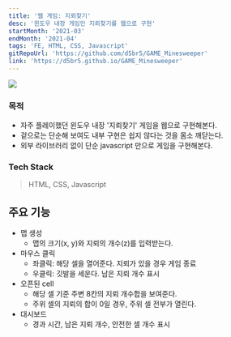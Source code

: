 ```yaml
---
title: '웹 게임: 지뢰찾기'
desc: '윈도우 내장 게임인 지뢰찾기를 웹으로 구현'
startMonth: '2021-03'
endMonth: '2021-04'
tags: 'FE, HTML, CSS, Javascript'
gitRepoUrl: 'https://github.com/d5br5/GAME_Minesweeper'
link: 'https://d5br5.github.io/GAME_Minesweeper'
---
```


![](https://user-images.githubusercontent.com/40906871/143425699-118edb42-cf06-4813-9bc7-9bdd492f8bca.JPG)

### 목적

- 자주 플레이했던 윈도우 내장 '지뢰찾기' 게임을 웹으로 구현해본다.
- 겉으로는 단순해 보여도 내부 구현은 쉽지 않다는 것을 몸소 깨닫는다.
- 외부 라이브러리 없이 단순 javascript 만으로 게임을 구현해본다.

### Tech Stack

> HTML, CSS, Javascript

## 주요 기능

- 맵 생성
  - 맵의 크기(x, y)와 지뢰의 개수(z)를 입력받는다.
- 마우스 클릭
  - 좌클릭: 해당 셀을 열어준다. 지뢰가 있을 경우 게임 종료
  - 우클릭: 깃발을 세운다. 남은 지뢰 개수 표시
- 오픈된 cell
  - 해당 셀 기준 주변 8칸의 지뢰 개수합을 보여준다.
  - 주위 셀의 지뢰의 합이 0일 경우, 주위 셀 전부가 열린다.
- 대시보드
  - 경과 시간, 남은 지뢰 개수, 안전한 셀 개수 표시